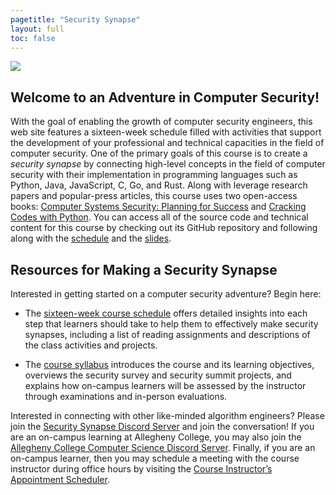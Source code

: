 ```yaml
---
pagetitle: "Security Synapse"
layout: full
toc: false
---
```


![](images/Security-Synapse-Logo.svg){fig-align="center"}

## Welcome to an Adventure in Computer Security!

With the goal of enabling the growth of computer security engineers, this web
site features a sixteen-week schedule filled with activities that support the
development of your professional and technical capacities in the field of
computer security. One of the primary goals of this course is to create a
*security synapse* by connecting high-level concepts in the field of computer
security with their implementation in programming languages such as Python,
Java, JavaScript, C, Go, and Rust. Along with leverage research papers and
popular-press articles, this course uses two open-access books: [Computer
Systems Security: Planning for Success](https://web.njit.edu/~rt494/security/)
and [Cracking Codes with Python](https://inventwithpython.com/cracking/). You
can access all of the source code and technical content for this course by
checking out its GitHub repository and following along with the
[schedule](schedule/index.qmd) and the [slides](slides/index.qmd).

## Resources for Making a Security Synapse

Interested in getting started on a computer security adventure? Begin here:

- The [sixteen-week course schedule](./schedule/index.qmd) offers detailed
insights into each step that learners should take to help them to effectively
make security synapses, including a list of reading assignments and descriptions
of the class activities and projects.

- The [course syllabus](./syllabus/index.qmd) introduces the course and its
learning objectives, overviews the security survey and security summit projects,
and explains how on-campus learners will be assessed by the instructor
through examinations and in-person evaluations.

::: {.callout-note appearance="minimal" title="Security Synapse Community Resources"}

Interested in connecting with other like-minded algorithm engineers? Please join
the [Security Synapse Discord Server](https://discord.gg/juUXz7d4Jh) and join the
conversation! If you are an on-campus learning at Allegheny College, you may
also join the [Allegheny College Computer Science Discord
Server](https://discord.gg/CS2h9kXzX6). Finally, if you are an on-campus
learner, then you may schedule a meeting with the course instructor during
office hours by visiting the [Course Instructor's Appointment
Scheduler](https://www.gregorykapfhammer.com/schedule/).

:::
